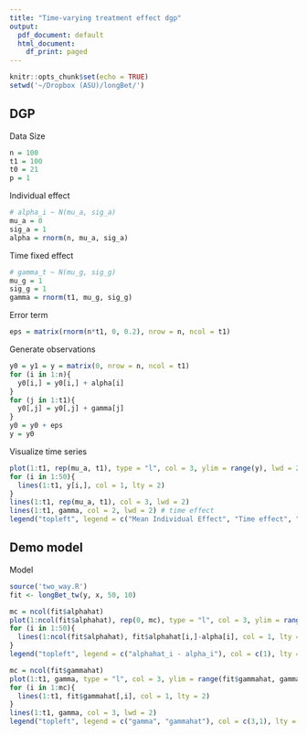 ```yaml
---
title: "Time-varying treatment effect dgp"
output:
  pdf_document: default
  html_document:
    df_print: paged
---
```


```r
knitr::opts_chunk$set(echo = TRUE)
setwd('~/Dropbox (ASU)/longBet/')
```

## DGP
Data Size
```r
n = 100
t1 = 100
t0 = 21
p = 1
```

Individual effect
```r
# alpha_i ~ N(mu_a, sig_a)
mu_a = 0
sig_a = 1
alpha = rnorm(n, mu_a, sig_a)
```

Time fixed effect
```r
# gamma_t ~ N(mu_g, sig_g)
mu_g = 1
sig_g = 1
gamma = rnorm(t1, mu_g, sig_g)
```

Error term
```r
eps = matrix(rnorm(n*t1, 0, 0.2), nrow = n, ncol = t1)
```

Generate observations
```r
y0 = y1 = y = matrix(0, nrow = n, ncol = t1)
for (i in 1:n){
  y0[i,] = y0[i,] + alpha[i]
}
for (j in 1:t1){
  y0[,j] = y0[,j] + gamma[j]
}
y0 = y0 + eps
y = y0 
```

Visualize time series
```r
plot(1:t1, rep(mu_a, t1), type = "l", col = 3, ylim = range(y), lwd = 2) # mean indiviudal effect
for (i in 1:50){
  lines(1:t1, y[i,], col = 1, lty = 2)
}
lines(1:t1, rep(mu_a, t1), col = 3, lwd = 2)
lines(1:t1, gamma, col = 2, lwd = 2) # time effect
legend("topleft", legend = c("Mean Individual Effect", "Time effect", "y"), col = c(3, 2, 1), lty = c(1, 1, 2))
```
## Demo model
Model
```r
source('two_way.R')
fit <- longBet_tw(y, x, 50, 10)
```

```r
mc = ncol(fit$alphahat)
plot(1:ncol(fit$alphahat), rep(0, mc), type = "l", col = 3, ylim = range(fit$alphahat - alpha), lwd = 2) 
for (i in 1:50){
  lines(1:ncol(fit$alphahat), fit$alphahat[i,]-alpha[i], col = 1, lty = 2)
}
legend("topleft", legend = c("alphahat_i - alpha_i"), col = c(1), lty = c(2))
```

```r
mc = ncol(fit$gammahat)
plot(1:t1, gamma, type = "l", col = 3, ylim = range(fit$gammahat, gamma), lwd = 2) 
for (i in 1:mc){
  lines(1:t1, fit$gammahat[,i], col = 1, lty = 2)
}
lines(1:t1, gamma, col = 3, lwd = 2)
legend("topleft", legend = c("gamma", "gammahat"), col = c(3,1), lty = c(1,2))
```
